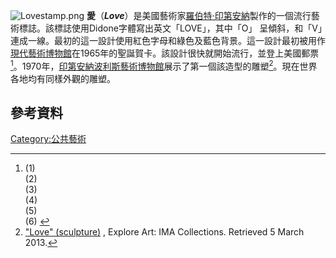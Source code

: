 [[File:Lovestamp.png|thumb]]
'''愛'''（'''''Love'''''）是美國藝術家[[羅伯特·印第安納|羅伯特·印第安納]]製作的一個流行藝術標誌。該標誌使用Didone字體寫出英文「LOVE」，其中「O」 呈傾斜，和「V」連成一線。最初的這一設計使用紅色字母和綠色及藍色背景。這一設計最初被用作[[現代藝術博物館|現代藝術博物館]]在1965年的聖誕賀卡。該設計很快就開始流行，並登上美國郵票<ref>(1) {{cite web|url=https://stamps.org/userfiles/file/albums/Love.pdf|title=Love|year=2011|pages=1–13|publisher=[[American_Philatelic_Society|American Philatelic Society]]|accessdate=2018-01-07|url-status=dead|archiveurl=https://web.archive.org/web/20160803182329/http://stamps.org/userfiles/file/albums/Love.pdf|archivedate=2016-08-03}}<br>(2) {{cite journal|url=http://www.uspostalbulletins.com/PDF/Vol93_Issue20904_19721221.pdf|title=8-Cent Special Stamp for Someone Special|work=Postal Bulletin|date=1972-12-21|number=20904|page=3|publisher=[[United_States_Postal_Service|United States Postal Service]]|location=Washington, D.C.|accessdate=2018-05-12|url-status=dead|archiveurl=https://web.archive.org/web/20180513011555/http://www.uspostalbulletins.com/PDF/Vol93_Issue20904_19721221.pdf|archivedate=2018-05-13}}<br>(3) {{cite web|title=Love (1973)|work=Art of the Stamp|publisher=[[Smithsonian_Institution|Smithsonian]] [[National_Postal_Museum|National Postal Museum]]|url=http://www.postalmuseum.si.edu/artofthestamp/SubPage%20table%20images/artwork/love/1973%20Love/love1973.htm|accessdate=2018-01-18|url-status=dead|archiveurl=https://web.archive.org/web/20180107022641/https://postalmuseum.si.edu/artofthestamp/subpage%20table%20images/artwork/love/1973%20Love/love1973.htm|archivedate=2018-01-07}}<br>(4) {{cite web|last=Piazza|first=Daniel|date=2008-08-15|url=https://arago.si.edu/category_2034469.html|title=Love Issue|work=Arago: People, Postage & The Post ([[Philately|Philately]])|location=Washington, D.C.|publisher=[[Smithsonian_Institution|Smithsonian]] [[National_Postal_Museum|National Postal Museum]]|accessdate=2018-05-12|url-status=dead|archiveurl=https://web.archive.org/web/20160203082032/http://arago.si.edu/category_2034469.html|archivedate=2016-02-03}}<br>(5) {{cite web|first=Michael|last=Baadke|url=https://www.linns.com/insights/stamp-collecting-basics/1998/november/special-stamps-to-convey-special-messages-.html|title=Special stamps to convey special messages|date=1998-11-30|work=Linn's Stamp News|publisher=Amos Media Company|accessdate=2018-05-13|quote=The first U.S. Love stamp was an 8¢ issue (Scott 1475) that resembled many commemorative stamps from 1973: it was multicolor and about twice the size of the 8¢ Dwight D. Eisenhower definitive stamp (Scott 1394) issued a couple of years before. .... The Postal Service printed 320 million of those Love stamps, about twice the normal print run for a commemorative stamp in those days. .... A publication of the USPS Stamps Division described the issue as "A Special Stamp for Someone Special."|url-status=dead|archiveurl=https://web.archive.org/web/20180118132420/https://www.linns.com/insights/stamp-collecting-basics/1998/november/special-stamps-to-convey-special-messages-.html|archivedate=2018-01-18}}<br>(6) {{cite web|url=http://swapmeetdave.com/Stamps/FDC/1973/1475cc.jpg|title=1973 "Love" stamp first day of issue cover|format=photograph|date=1973-01-26|work=FDCs of Commemorative Stamps ~ 1973|publisher=SwapMeetDave|accessdate=2018-05-13|url-status=dead|archiveurl=https://web.archive.org/web/20180513152636/http://swapmeetdave.com/Stamps/FDC/1973/1475cc.jpg|archivedate=2018-05-13}}</ref>。1970年，[[印第安納波利斯藝術博物館|印第安納波利斯藝術博物館]]展示了第一個該造型的雕塑<ref name="Love IMA">[http://www.imamuseum.org/collections/artwork/love-indiana-robert "Love" (sculpture)] {{Wayback|url=http://www.imamuseum.org/collections/artwork/love-indiana-robert |date=20141221124019 }}, Explore Art: IMA Collections. Retrieved 5 March 2013.</ref>。現在世界各地均有同樣外觀的雕塑。
==參考資料==
{{Commons category|Love by Robert Indiana}}
{{Reflist}}

[[Category:公共藝術|Category:公共藝術]]